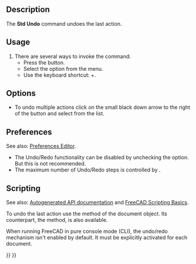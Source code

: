 <languages/>
<translate>

<!--T:9-->
{{Docnav
|
|[[Std_Redo|Redo]]
|[[Std_Edit_Menu|Std Edit Menu]]
|IconL=
|IconR=Std_Redo.svg
|IconC=Freecad.svg
}}

<!--T:1-->
{{GuiCommand
|Name=Std Undo
|MenuLocation=Edit → Undo
|Workbenches=All
|Shortcut={{KEY|Ctrl}}+{{KEY|Z}}
|SeeAlso=[[Std_Redo|Std Redo]]
}}

==Description== <!--T:2-->

<!--T:15-->
The '''Std Undo''' command undoes the last action.

==Usage== <!--T:3-->

<!--T:6-->
# There are several ways to invoke the command:
#* Press the {{Button|[[Image:Std_Undo.svg|16px]] [[Std_Undo|Undo]]}} button.
#* Select the {{MenuCommand|Edit → [[Image:Std_Undo.svg|16px]] Undo}} option from the menu.
#* Use the keyboard shortcut: {{KEY|Ctrl}}+{{KEY|Z}}.

==Options== <!--T:16-->

<!--T:17-->
* To undo multiple actions click on the small black down arrow to the right of the {{Button|[[Image:Std_Undo.svg|16px]] [[Std_Undo|Undo]]}} button and select from the list.

==Preferences== <!--T:18-->

<!--T:24-->
See also: [[Preferences_Editor|Preferences Editor]].

<!--T:19-->
* The Undo/Redo functionality can be disabled by unchecking the {{MenuCommand|Edit → Preferences → General → Document → Using Undo/Redo on documents}} option. But this is not recommended.
* The maximum number of Undo/Redo steps is controlled by {{MenuCommand|Edit → Preferences → General → Document → Maximum Undo/Redo steps}}.

==Scripting== <!--T:20-->

<!--T:21-->
See also: [https://freecad.github.io/SourceDoc/ Autogenerated API documentation] and [[FreeCAD_Scripting_Basics|FreeCAD Scripting Basics]].

<!--T:22-->
To undo the last action use the {{incode|undo}} method of the document object. Its counterpart, the {{incode|redo}} method, is also available.

</translate>
{{Code|code=
import FreeCAD

FreeCAD.ActiveDocument.undo()
}}
<translate>

<!--T:23-->
When running FreeCAD in pure console mode (CLI), the undo/redo mechanism isn't enabled by default. It must be explicitly activated for each document.

</translate>
{{Code|code=
import FreeCAD

FreeCAD.ActiveDocument.UndoMode = 1
}}
<translate>


<!--T:10-->
{{Docnav
|
|[[Std_Redo|Redo]]
|[[Std_Edit_Menu|Std Edit Menu]]
|IconL=
|IconR=Std_Redo.svg
|IconC=Freecad.svg
}}

</translate>
{{Std_Base_navi{{#translation:}}}}
{{Userdocnavi{{#translation:}}}}